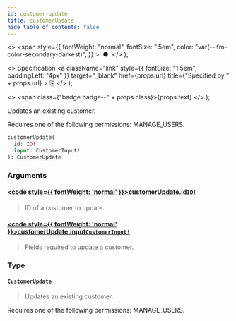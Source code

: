 ```yaml
---
id: customer-update
title: customerUpdate
hide_table_of_contents: false
---
```


  <>
    <span
      style={{
        fontWeight: "normal",
        fontSize: ".5em",
        color: "var(--ifm-color-secondary-darkest)",
      }}
    >
      &nbsp;●&nbsp;
    </span>
  </>
);

  <>
    Specification
    <a
      className="link"
      style={{ fontSize: "1.5em", paddingLeft: "4px" }}
      target="\_blank"
      href={props.url}
      title={"Specified by " + props.url}
    >
      ⎘
    </a>
  </>
);

  <>
    <span class={"badge badge--" + props.class}>{props.text}</span>
  </>
);

Updates an existing customer.

Requires one of the following permissions: MANAGE_USERS.

```graphql
customerUpdate(
  id: ID!
  input: CustomerInput!
): CustomerUpdate
```

### Arguments

#### [<code style={{ fontWeight: 'normal' }}>customerUpdate.<b>id</b></code>](#)<Bullet />[`ID!`](../../../developer/api-reference/scalars/id) <Badge class="secondary" text="non-null"/> <Badge class="secondary" text="scalar"/>

> ID of a customer to update.

#### [<code style={{ fontWeight: 'normal' }}>customerUpdate.<b>input</b></code>](#)<Bullet />[`CustomerInput!`](../../../developer/api-reference/inputs/customer-input) <Badge class="secondary" text="non-null"/> <Badge class="secondary" text="input"/>

> Fields required to update a customer.

### Type

#### [`CustomerUpdate`](../../../developer/api-reference/objects/customer-update) <Badge class="secondary" text="object"/>

> Updates an existing customer.

Requires one of the following permissions: MANAGE_USERS.

>
